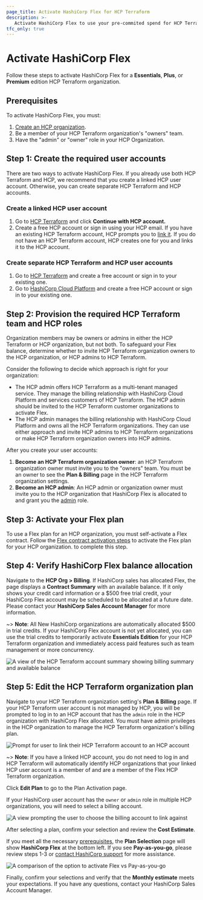 ```yaml
---
page_title: Activate HashiCorp Flex for HCP Terraform
description: >-
   Activate HashiCorp Flex to use your pre-commited spend for HCP Terraform operations. 
tfc_only: true
---
```


# Activate HashiCorp Flex

Follow these steps to activate HashiCorp Flex for a **Essentials**, **Plus**, or **Premium** edition HCP Terraform organization. 

## Prerequisites

To activate HashiCorp Flex, you must:

1. [Create an HCP organization](/hcp/docs/hcp/admin/orgs#create-an-organization).
1. Be a member of your HCP Terraform organization's "owners" team.
1. Have the "admin" or "owner" role in your HCP Organization.

## Step 1: Create the required user accounts

There are two ways to activate HashiCorp Flex. If you already use both HCP Terraform and HCP, we recommend that you create a linked HCP user account. Otherwise, you can create separate HCP Terraform and HCP accounts.

### Create a linked HCP user account

1. Go to [HCP Terraform](https://app.terraform.io) and click **Continue with HCP account.** 
1. Create a free HCP account or sign in using your HCP email. If you have an existing HCP Terraform account, HCP prompts you to [link it](/terraform/cloud-docs/users-teams-organizations/users#linking-hcp-and-hcp-terraform-accounts). If you do not have an HCP Terraform account, HCP creates one for you and links it to the HCP account.  

### Create separate HCP Terraform and HCP user accounts

1. Go to [HCP Terraform](https://app.terraform.io) and create a free account or sign in to your existing one. 
1. Go to [HashiCorp Cloud Platform](https://cloud.hashicorp.com) and create a free HCP account or sign in to your existing one.  

## Step 2: Provision the required HCP Terraform team and HCP roles

Organization members may be owners or admins in either the HCP Terraform or HCP organization, but not both. To safeguard your Flex balance, determine whether to invite HCP Terraform organization owners to the HCP organization, or HCP admins to HCP Terraform. 

Consider the following to decide which approach is right for your organization:
- The HCP admin offers HCP Terraform as a multi-tenant managed service. They manage the billing relationship with HashiCorp Cloud Platform and services customers of HCP Terraform.  The HCP admin should be invited to the HCP Terraform customer organizations to activate Flex.
- The HCP admin manages the billing relationship with HashiCorp Cloud Platform and owns all the HCP Terraform organizations. They can use either approach and invite HCP admins to HCP Terraform organizations or make HCP Terraform organization owners into HCP admins.

After you create your user accounts:

1. **Become an HCP Terraform organization owner**: an HCP Terraform organization owner must invite you to the "owners" team. You must be an owner to see the **Plan & Billing** page in the HCP Terraform organization settings.
1. **Become an HCP admin**: An HCP admin or organization owner must invite you to the HCP organization that HashiCorp Flex is allocated to and grant you the [admin](/hcp/docs/hcp/iam/access-management#organization) role. 


## Step 3: Activate your Flex plan

To use a Flex plan for an HCP organization, you must self-activate a Flex contract. Follow the [Flex contract activation steps](/hcp/docs/hcp/admin/billing/flex-multiyear#activate-your-contract) to activate the Flex plan for your HCP organization.
to complete this step.

## Step 4: Verify HashiCorp Flex balance allocation

Navigate to the **HCP Org > Billing**. If HashiCorp sales has allocated Flex, the page displays a **Contract Summary** with an available balance. If it only shows your credit card information or a $500 free trial credit, your HashiCorp Flex account may be scheduled to be allocated at a future date. Please contact your **HashiCorp Sales Account Manager** for more information.

~> **Note**: All New HashiCorp organizations are automatically allocated $500 in trial credits. If your HashiCorp Flex account is not yet allocated, you can use the trial credits to temporarily activate **Essentials Edition** for your HCP Terraform organization and immediately access paid features such as team management or more concurrency.

![A view of the HCP Terraform account summary showing billing summary and available balance](/img/docs/tfc-account-summary.png)

## Step 5: Edit the HCP Terraform organization plan

Navigate to your HCP Terraform organization setting's **Plan & Billing** page. If your HCP Terraform user account is not managed by HCP, you will be prompted to log in to an HCP account that has the `admin` role in the HCP organization with HashiCorp Flex allocated. You must have admin privileges in the HCP organization to manage the HCP Terraform organization's billing plan.  

![Prompt for user to link their HCP Terraform account to an HCP account](/img/docs/tfc-plan-and-billing.png)

~> **Note**: If you have a linked HCP account, you do not need to log in and HCP Terraform will automatically identify HCP organizations that your linked HCP user account is a member of and are a member of the Flex HCP Terraform organization.

Click **Edit Plan** to go to the Plan Activation page.  

If your HashiCorp user account has the `owner` or `admin` role in multiple HCP organizations, you will need to select a billing account.

![A view prompting the user to choose the billing account to link against](/img/docs/tfc-plan-org-select.png)

After selecting a plan, confirm your selection and review the **Cost Estimate**.

If you meet all the necessary [prerequisites](#prerequisites), the **Plan Selection** page will show **HashiCorp Flex** at the bottom left. If you see **Pay-as-you-go**, please review steps 1-3 or [contact HashiCorp support](https://support.hashicorp.com/hc/en-us/requests/new) for more assistance.

![A comparison of the option to activate Flex vs Pay-as-you-go](/img/docs/tfc-flex-vs-payg.png)

Finally, confirm your selections and verify that the **Monthly estimate** meets your expectations. If you have any questions, contact your HashiCorp Sales Account Manager.
